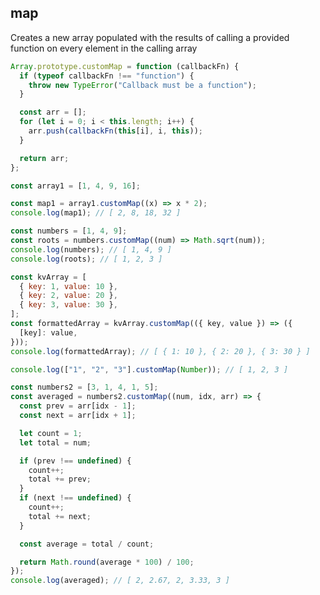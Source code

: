 
## map

Creates a new array populated with the results of calling a
provided function on every element in the calling array

```js title="Array.prototype.map()"
Array.prototype.customMap = function (callbackFn) {
  if (typeof callbackFn !== "function") {
    throw new TypeError("Callback must be a function");
  }

  const arr = [];
  for (let i = 0; i < this.length; i++) {
    arr.push(callbackFn(this[i], i, this));
  }

  return arr;
};

const array1 = [1, 4, 9, 16];

const map1 = array1.customMap((x) => x * 2);
console.log(map1); // [ 2, 8, 18, 32 ]

const numbers = [1, 4, 9];
const roots = numbers.customMap((num) => Math.sqrt(num));
console.log(numbers); // [ 1, 4, 9 ]
console.log(roots); // [ 1, 2, 3 ]

const kvArray = [
  { key: 1, value: 10 },
  { key: 2, value: 20 },
  { key: 3, value: 30 },
];
const formattedArray = kvArray.customMap(({ key, value }) => ({
  [key]: value,
}));
console.log(formattedArray); // [ { 1: 10 }, { 2: 20 }, { 3: 30 } ]

console.log(["1", "2", "3"].customMap(Number)); // [ 1, 2, 3 ]

const numbers2 = [3, 1, 4, 1, 5];
const averaged = numbers2.customMap((num, idx, arr) => {
  const prev = arr[idx - 1];
  const next = arr[idx + 1];

  let count = 1;
  let total = num;

  if (prev !== undefined) {
    count++;
    total += prev;
  }
  if (next !== undefined) {
    count++;
    total += next;
  }

  const average = total / count;

  return Math.round(average * 100) / 100;
});
console.log(averaged); // [ 2, 2.67, 2, 3.33, 3 ]
```

